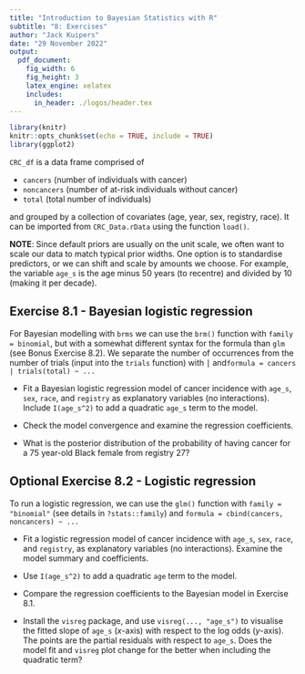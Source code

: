 ```yaml
---
title: "Introduction to Bayesian Statistics with R"
subtitle: "8: Exercises"
author: "Jack Kuipers"
date: "29 November 2022"
output:
  pdf_document:
    fig_width: 6
    fig_height: 3
    latex_engine: xelatex
    includes:
      in_header: ./logos/header.tex
---
```


```r
library(knitr)
knitr::opts_chunk$set(echo = TRUE, include = TRUE)
library(ggplot2)
```

`CRC_df` is a data frame comprised of

* `cancers` (number of individuals with cancer)
* `noncancers` (number of at-risk individuals without cancer) 
* `total` (total number of individuals) 

and grouped by a collection of covariates (age, year, sex, registry, race). It can be imported from `CRC_Data.rData` using the function `load()`.

**NOTE**: Since default priors are usually on the unit scale, we often want to scale our data to match typical prior widths. One option is to standardise predictors, or we can shift and scale by amounts we choose. For example, the variable `age_s` is the age minus 50 years (to recentre) and divided by 10 (making it per decade). 

## Exercise 8.1 - Bayesian logistic regression

For Bayesian modelling with `brms` we can use the `brm()` function with `family = binomial`, but with a somewhat different syntax for the formula than `glm` (see Bonus Exercise 8.2). We separate the number of occurrences from the number of trials (input into the `trials` function) with $\mid$ and\newline`formula = cancers | trials(total) ~ ...` 

* Fit a Bayesian logistic regression model of cancer incidence with `age_s`, `sex`, `race`, and `registry` as explanatory variables (no interactions). Include `I(age_s^2)` to add a quadratic `age_s` term to the model.

* Check the model convergence and examine the regression coefficients.

* What is the posterior distribution of the probability of having cancer for a 75 year-old Black female from registry 27? 


## Optional Exercise 8.2 - Logistic regression

To run a logistic regression, we can use the `glm()` function with `family = "binomial"` (see details in `?stats::family`) and `formula = cbind(cancers, noncancers) ~ ...`

* Fit a logistic regression model of cancer incidence with `age_s`, `sex`, `race`, and `registry`, as explanatory variables (no interactions). Examine the model summary and coefficients.

* Use `I(age_s^2)` to add a quadratic `age` term to the model.

* Compare the regression coefficients to the Bayesian model in Exercise 8.1.

* Install the `visreg` package, and use `visreg(..., "age_s")` to visualise the fitted slope of `age_s` ($x$-axis) with respect to the log odds ($y$-axis). The points are the partial residuals with respect to `age_s`. Does the model fit and `visreg` plot change for the better when including the quadratic term?
